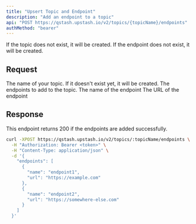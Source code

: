 ```yaml
---
title: "Upsert Topic and Endpoint"
description: "Add an endpoint to a topic"
api: "POST https://qstash.upstash.io/v2/topics/{topicName}/endpoints"
authMethod: "bearer"
---
```


If the topic does not exist, it will be created. If the endpoint does not exist, it will be created.

## Request

<ParamField path="topicName" type="string" required>
  The name of your topic. If it doesn't exist yet, it will be created.
</ParamField>

<ParamField body="endpoints" type="Array" required>
  The endpoints to add to the topic.

<Expandable defaultOpen>

  <ParamField body="name" type="string" >
  The name of the endpoint
  </ParamField>
  <ParamField body="url" type="string" required >
  The URL of the endpoint
  </ParamField>
  </Expandable>
</ParamField>

## Response

This endpoint returns 200 if the endpoints are added successfully.

<RequestExample>

```sh
curl -XPOST https://qstash.upstash.io/v2/topics/:topicName/endpoints \
  -H "Authorization: Bearer <token>" \
  -H "Content-Type: application/json" \
  -d '{
    "endpoints": [
      {
        "name": "endpoint1",
        "url": "https://example.com"
      },
      {
        "name": "endpoint2",
        "url": "https://somewhere-else.com"
      }
    ]
  }'
```

</RequestExample>
